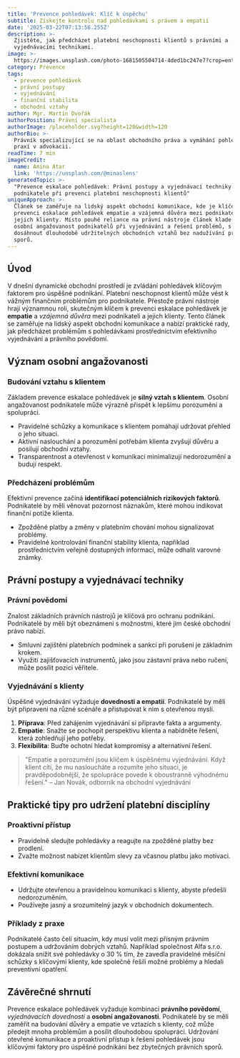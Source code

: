 ```yaml
---
title: 'Prevence pohledávek: Klíč k úspěchu'
subtitle: Získejte kontrolu nad pohledávkami s právem a empatií
date: '2025-03-22T07:13:56.255Z'
description: >-
  Zjistěte, jak předcházet platební neschopnosti klientů s právními a
  vyjednávacími technikami.
image: >-
  https://images.unsplash.com/photo-1681505504714-4ded1bc247e7?crop=entropy&cs=tinysrgb&fit=max&fm=jpg&ixid=M3w3MjA5MjJ8MHwxfHJhbmRvbXx8fHx8fHx8fDE3NDI2Mjc2MzZ8&ixlib=rb-4.0.3&q=80&w=1080
category: Prevence
tags:
  - prevence pohledávek
  - právní postupy
  - vyjednávání
  - finanční stabilita
  - obchodní vztahy
author: Mgr. Martin Dvořák
authorPosition: Právní specialista
authorImage: /placeholder.svg?height=120&width=120
authorBio: >-
  Právník specializující se na oblast obchodního práva a vymáhání pohledávek s
  praxí v advokacii.
readTime: 7 min
imageCredit:
  name: Amina Atar
  link: 'https://unsplash.com/@minaslens'
generatedTopic: >-
  "Prevence eskalace pohledávek: Právní postupy a vyjednávací techniky pro české
  podnikatele při prevenci platební neschopnosti klientů"
uniqueApproach: >-
  Článek se zaměřuje na lidský aspekt obchodní komunikace, kde je klíčem k
  prevenci eskalace pohledávek empatie a vzájemná důvěra mezi podnikateli a
  jejich klienty. Místo pouhé reliance na právní nástroje článek klade důraz na
  osobní angažovanost podnikatelů při vyjednávání a řešení problémů, s cílem
  dosáhnout dlouhodobě udržitelných obchodních vztahů bez nadužívání právních
  sporů.
---
```


## Úvod

V dnešní dynamické obchodní prostředí je zvládání pohledávek klíčovým faktorem pro úspěšné podnikání. Platební neschopnost klientů může vést k vážným finančním problémům pro podnikatele. Přestože právní nástroje hrají významnou roli, skutečným klíčem k prevenci eskalace pohledávek je **empatie** a *vzájemná důvěra* mezi podnikateli a jejich klienty. Tento článek se zaměřuje na lidský aspekt obchodní komunikace a nabízí praktické rady, jak předcházet problémům s pohledávkami prostřednictvím efektivního vyjednávání a právního povědomí.

## Význam osobní angažovanosti

### Budování vztahu s klientem

Základem prevence eskalace pohledávek je **silný vztah s klientem**. Osobní angažovanost podnikatele může výrazně přispět k lepšímu porozumění a spolupráci.

- Pravidelné schůzky a komunikace s klientem pomáhají udržovat přehled o jeho situaci.
- Aktivní naslouchání a porozumění potřebám klienta zvyšují důvěru a posilují obchodní vztahy.
- Transparentnost a otevřenost v komunikaci minimalizují nedorozumění a budují respekt.

### Předcházení problémům

Efektivní prevence začíná **identifikací potenciálních rizikových faktorů**. Podnikatelé by měli věnovat pozornost náznakům, které mohou indikovat finanční potíže klienta.

- Zpožděné platby a změny v platebním chování mohou signalizovat problémy.
- Pravidelné kontrolování finanční stability klienta, například prostřednictvím veřejně dostupných informací, může odhalit varovné známky.

## Právní postupy a vyjednávací techniky

### Právní povědomí

Znalost základních právních nástrojů je klíčová pro ochranu podnikání. Podnikatelé by měli být obeznámeni s možnostmi, které jim české obchodní právo nabízí.

- Smluvní zajištění platebních podmínek a sankcí při porušení je základním krokem.
- Využití zajišťovacích instrumentů, jako jsou zástavní práva nebo ručení, může posílit pozici věřitele.

### Vyjednávání s klienty

Úspěšné vyjednávání vyžaduje **dovednosti a empatii**. Podnikatelé by měli být připraveni na různé scénáře a přistupovat k nim s otevřenou myslí.

1. **Příprava**: Před zahájením vyjednávání si připravte fakta a argumenty.
2. **Empatie**: Snažte se pochopit perspektivu klienta a nabídněte řešení, která zohledňují jeho potřeby.
3. **Flexibilita**: Buďte ochotni hledat kompromisy a alternativní řešení.

> "Empatie a porozumění jsou klíčem k úspěšnému vyjednávání. Když klient cítí, že mu nasloucháte a rozumíte jeho situaci, je pravděpodobnější, že spolupráce povede k oboustranně výhodnému řešení." – Jan Novák, odborník na obchodní vyjednávání

## Praktické tipy pro udržení platební disciplíny

### Proaktivní přístup

- Pravidelně sledujte pohledávky a reagujte na zpožděné platby bez prodlení.
- Zvažte možnost nabízet klientům slevy za včasnou platbu jako motivaci.

### Efektivní komunikace

- Udržujte otevřenou a pravidelnou komunikaci s klienty, abyste předešli nedorozuměním.
- Používejte jasný a srozumitelný jazyk v obchodních dokumentech.

### Příklady z praxe

Podnikatelé často čelí situacím, kdy musí volit mezi přísným právním postupem a udržováním dobrých vztahů. Například společnost Alfa s.r.o. dokázala snížit své pohledávky o 30 % tím, že zavedla pravidelné měsíční schůzky s klíčovými klienty, kde společně řešili možné problémy a hledali preventivní opatření.

## Závěrečné shrnutí

Prevence eskalace pohledávek vyžaduje kombinaci **právního povědomí**, *vyjednávacích dovedností* a **osobní angažovanosti**. Podnikatelé by se měli zaměřit na budování důvěry a empatie ve vztazích s klienty, což může předejít mnoha problémům a posílit dlouhodobou spolupráci. Udržování otevřené komunikace a proaktivní přístup k řešení pohledávek jsou klíčovými faktory pro úspěšné podnikání bez zbytečných právních sporů.
